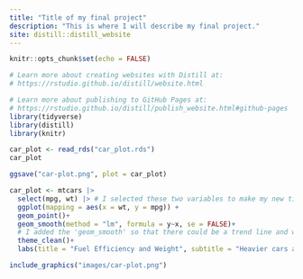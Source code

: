 ```yaml
---
title: "Title of my final project"
description: "This is where I will describe my final project." 
site: distill::distill_website
---
```


```r
knitr::opts_chunk$set(echo = FALSE)

# Learn more about creating websites with Distill at:
# https://rstudio.github.io/distill/website.html

# Learn more about publishing to GitHub Pages at:
# https://rstudio.github.io/distill/publish_website.html#github-pages
library(tidyverse)
library(distill)
library(knitr)
```


```r
car_plot <- read_rds("car_plot.rds")
car_plot

ggsave("car-plot.png", plot = car_plot)

car_plot <- mtcars |> 
  select(mpg, wt) |> # I selected these two variables to make my new tibble not crowded and messy with not needed variables
  ggplot(mapping = aes(x = wt, y = mpg)) + 
  geom_point()+ 
  geom_smooth(method = "lm", formula = y~x, se = FALSE)+ 
  # I added the 'geom_smooth' so that there could be a trend line and we could visualize the data better
  theme_clean()+ 
  labs(title = "Fuel Efficiency and Weight", subtitle = "Heavier cars are less fuel efficient",y = "MPG", x = "Weight (1000s of lbs)", caption = "Henderson and Vellerman (1981)")
```
```r
include_graphics("images/car-plot.png")
```


